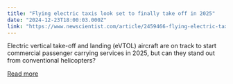 ```yaml
---
title: "Flying electric taxis look set to finally take off in 2025"
date: "2024-12-23T18:00:03.000Z"
link: "https://www.newscientist.com/article/2459466-flying-electric-taxis-look-set-to-finally-take-off-in-2025/?utm_campaign=RSS%7CNSNS&utm_source=NSNS&utm_medium=RSS&utm_content=technology"
---
```


Electric vertical take-off and landing (eVTOL) aircraft are on track to start commercial passenger carrying services in 2025, but can they stand out from conventional helicopters?

[Read more](https://www.newscientist.com/article/2459466-flying-electric-taxis-look-set-to-finally-take-off-in-2025/?utm_campaign=RSS%7CNSNS&utm_source=NSNS&utm_medium=RSS&utm_content=technology)
